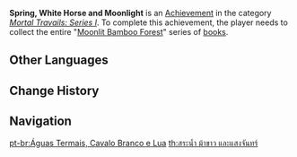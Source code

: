 {{Achievement Infobox
|title        = 
|id           = 80006
|order id     = 0006
|category     = Mortal Travails: Series I
|description  = Collect the entire "[[Moonlit Bamboo Forest]]" series.
|requirements = 
|primogems    = 5
|tracking     = 
|topic        = Books
}}
'''Spring, White Horse and Moonlight''' is an [[Achievement]] in the category ''[[Mortal Travails: Series I]]''. To complete this achievement, the player needs to collect the entire "[[Moonlit Bamboo Forest]]" series of [[books]].
<!--
==Trivia==

==Video Guides==
{{EVT
|video1   = 
|caption1 = 
}}
-->
==Other Languages==
{{Other Languages|default_hidden=1
|en      = Spring, White Horse and Moonlight
|zhs     = 清泉、白马与月光
|zhs_rm  = Qīngquán, Báimǎ Yǔ Yuèguāng
|zht     = 清泉、白馬與月光
|zht_rm  = Qīngquán, Báimǎ Yǔ Yuèguāng
|ja      = 清泉、白馬と月光
|ja_rm   = Seisen, Hakuba to Gekkou
|ko      = 샘물, 백마, 그리고 달빛
|ko_rm   = 
|es      = Un manantial, un caballo blanco y la luz de la luna
|fr      = Le printemps, le cheval blanc et le clair de lune
|ru      = Родник, белая лошадь и лунный свет
|th      = สระน้ำ ม้าขาว และแสงจันทร์
|th_rm   = 
|vi      = Thanh tuyền, bạch mã và ánh trăng
|de      = Die Quelle, das weiße Pferd und der Mond
|id      = Mata Air, Kuda Putih dan Sinar Rembulan
|pt      = Águas Termais, Cavalo Branco e Lua
}}

==Change History==
{{Change History|1.0}}
<!--
==References==
{{Reflist}}
-->
==Navigation==
{{Achievement Navbox|Mortal Travails: Series I}}
[[pt-br:Águas Termais, Cavalo Branco e Lua]]
[[th:สระน้ำ ม้าขาว และแสงจันทร์]]